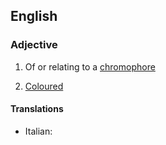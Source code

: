 ==English==

===Adjective===
{{en-adj|-}}

# {{label|en|chemistry}} Of or relating to a [[chromophore]]
# {{label|en|biology}} [[coloured|Coloured]]

====Translations====
{{trans-top|chemistry}}
* Italian: {{t|it|cromoforo}}
{{trans-mid}}
{{trans-bottom}}